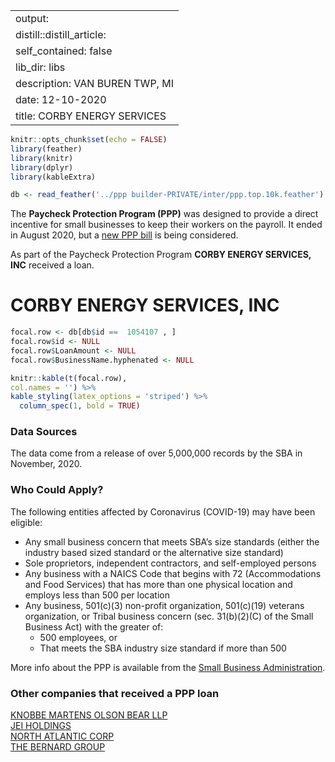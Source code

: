 
---
output:
  distill::distill_article:
    self_contained: false
    lib_dir: libs
description: VAN BUREN TWP, MI 
date: 12-10-2020
title: CORBY ENERGY SERVICES 
---




```r
knitr::opts_chunk$set(echo = FALSE)
library(feather)
library(knitr)
library(dplyr)
library(kableExtra)

db <- read_feather('../ppp builder-PRIVATE/inter/ppp.top.10k.feather')

```



The **Paycheck Protection Program (PPP)** was designed to provide a direct incentive for small businesses to keep their workers on the payroll. It ended in August 2020, but a [new PPP bill](https://thehill.com/policy/finance/529092-bipartisan-support-for-new-ppp-loans-gains-momentum-in-congress) is being considered.

As part of the Paycheck Protection Program **CORBY ENERGY SERVICES, INC** received a loan.


# CORBY ENERGY SERVICES, INC 

```r
focal.row <- db[db$id ==  1054107 , ]
focal.row$id <- NULL
focal.row$LoanAmount <- NULL
focal.row$BusinessName.hyphenated <- NULL

knitr::kable(t(focal.row), 
col.names = '') %>%
kable_styling(latex_options = 'striped') %>%
  column_spec(1, bold = TRUE)


```

### Data Sources

The data come from a release of over 5,000,000 records by the SBA in November, 2020.


### Who Could Apply?

The following entities affected by Coronavirus (COVID-19) may have been eligible:

+ Any small business concern that meets SBA’s size standards (either the industry based sized standard or the alternative size standard)
+ Sole proprietors, independent contractors, and self-employed persons
+ Any business with a NAICS Code that begins with 72 (Accommodations and Food Services) that has more than one physical location and employs less than 500 per location
+ Any business, 501(c)(3) non-profit organization, 501(c)(19) veterans organization, or Tribal business concern (sec. 31(b)(2)(C) of the Small Business Act) with the greater of:
  + 500 employees, or 
  + That meets the SBA industry size standard if more than 500


More info about the PPP is available from the [Small Business Administration](https://www.sba.gov/funding-programs/loans/coronavirus-relief-options/paycheck-protection-program).

 
### Other companies that received a PPP loan 
   
 [KNOBBE MARTENS OLSON BEAR LLP](/Paycheck-Protection-Program/2614797-KNOBBE-MARTENS-OLSON-BEAR-LLP) <br> [JEI HOLDINGS](/Paycheck-Protection-Program/2325701-JEI-HOLDINGS) <br> [NORTH ATLANTIC CORP](/Paycheck-Protection-Program/3377418-NORTH-ATLANTIC-CORP) <br> [THE BERNARD GROUP](/Paycheck-Protection-Program/4586674-THE-BERNARD-GROUP) <br>